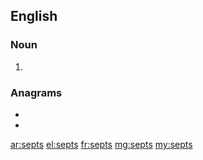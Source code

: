 ==English==

===Noun===
{{head|en|noun plural form}}

# {{plural of|sept|lang=en}}

===Anagrams===
* {{l|en|pests}}
* {{l|en|steps}}

[[ar:septs]]
[[el:septs]]
[[fr:septs]]
[[mg:septs]]
[[my:septs]]